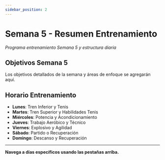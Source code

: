```yaml
---
sidebar_position: 2
---
```



<WorkoutNav weekNumber={5} />

# Semana 5 - Resumen Entrenamiento

_Programa entrenamiento Semana 5 y estructura diaria_

## Objetivos Semana 5

Los objetivos detallados de la semana y áreas de enfoque se agregarán aquí.

## Horario Entrenamiento

- **Lunes**: Tren Inferior y Tenis
- **Martes**: Tren Superior y Habilidades Tenis  
- **Miércoles**: Potencia y Acondicionamiento
- **Jueves**: Trabajo Aeróbico y Técnico
- **Viernes**: Explosivo y Agilidad
- **Sábado**: Partido o Recuperación
- **Domingo**: Descanso y Recuperación

---

**Navega a días específicos usando las pestañas arriba.**